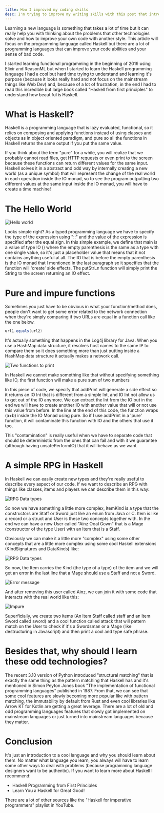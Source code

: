 ```yaml
---
title: How I improved my coding skills
desc: I'm trying to improve my writing skills with this post that introduces some cool stuff from the Haskell programming language!   
---
```


Learning a new language is something that takes a lot of time but it can really help you with thinking 
about the problems that other technologies solve and how to improve your own code with another style. 
This article will focus on the programming language called Haskell but there are a lot of programming 
languages that can improve your code abilities and your sense of bad code.

I started learning functional programming in the beginning of 2019 using Elixir and ReasonML but when 
I started to learn the Haskell programming language I had a cool but hard time trying to understand and 
learning it's purpose (because it looks really hard and not focus on the mainstream things like Web Dev) and, 
because of a lot of frustration, in the end I had to read this incredible but large book called "Haskell from 
first principles" to understand how beautiful is Haskell.

# What is Haskell?

Haskell is a programming language that is lazy evaluated, functional, so it relies on composing and applying 
functions instead of using classes and objects as in object oriented paradigm, and pure so all 
the functions in Haskell returns the same output if you put the same value.

If you think about the term "pure" for a while, you will realize that we probably 
cannot read files, get HTTP requests or even print to the screen because these 
functions can return different values for the same input. Haskell solves it in a abstract 
and odd way by internally creating a new world (as a unique symbol) that will represent the change of the real 
world in each operation inside the IO monad, so to see the program outputting two different values at the same
input inside the IO monad, you will have to create a time machine!

# The Hello World

![Hello world](https://i.imgur.com/KRiRvST.png)

Looks simple right? As a typed programming language we have to specify the type of the expression using "::" and the 
value of the expression is specified after the equal sign. In this simple example, we define that main is a value of 
type IO () where the empty parenthesis is the same as a type with one single value, so it's just a placeholder value 
that means that it not contains anything useful at all. The IO that is before the empty parenthesis is the IO monad that
I mentioned in the last paragraph so it specifies that the function will 'create' side effects. The putStrLn function 
will simply print the String to the screen returning an IO effect.

# Pure and impure functions

Sometimes you just have to be obvious in what your function/method does, people don't want to get some error related to the network connection when 
they're simply comparing if two URLs are equal in a function call like the one below. 

```java
url1.equals(url2)
```

It's actually something that happens in the Log4j library for Java. When you use a HashMap data structure, it resolves host names to the same
IP to compare them so it does something more than just putting inside a HashMap data structure it actually makes a network call.

![Two functions to print](https://i.imgur.com/Gppm9rw.png)

In Haskell we cannot make something like that without specifying something like IO, the first function will make a pure sum of two numbers

In this piece of code, we specify that addPrint will generate a side effect so it returns an IO Int that is different from a simple Int, and 
IO Int not allow us to get out of the IO anymore. We can extract the Int from the IO but in the end we will have to create another IO with 
another value that will or not use this value from before. In the line at the end of this code, the function wraps (a+b) inside the IO Monad 
using pure. So if I use addPrint in a 'pure' function, it will contaminate this function with IO and the others that use it too. 

This "contamination" is really useful when we have to separate code that should be deterministic from the ones that can fail and with it we
guarantee (although having unsafePerformIO) that it will behave as we want.

# A simple RPG in Haskell

In Haskell we can easily create new types and they're really useful to describe every aspect of our code. If we want to describe 
an RPG with things like classes, items and players we can describe them in this way:

![RPG Data types](https://i.imgur.com/wstUnpN.png)

So now we have something a little more complex, ItemKind is a type that the constructors are Staff or Sword just like an enum from Java or C. 
Item is like a record or a struct and User is these two concepts together with. In the end we can have a new User called "Ainz Ooal Gown" that 
is a Mage (constructor of the type User) with an Item that is a Staff.

Obviously we can make it a little more "complex" using some other concepts that are a little more complex using some cool Haskell
extensions (KindSignatures and DataKinds) like:

![RPG Data types](https://i.imgur.com/wstUnpN.png)

So now, the Item carries the Kind (the type of a type) of the item and we will get an error in the last line that a Mage should use a Staff and not a Sword.

![Error message](https://i.imgur.com/hZ89bUD.png)

And after removing this user called Ainz, we can join it with some code that interacts with the real world like this:

![Impure](https://i.imgur.com/bfwUwdC.png)

Superficially, we create two items (An Item Staff called staff and an Item Sword called sword) and a cool function called attack that will 
pattern match on the User to check if it's a Swordsman or a Mage (like destructuring in Javascript) and then print a cool and type safe phrase.

# Besides that, why should I learn these odd technologies?

The recent 3.10 version of Python introduced "structural matching" that is exactly the same thing as the pattern matching that Haskell has and it's 
mentioned in Simon Peyton Jones book "The implementation of functional programming languages" published in 1987. From that, we can see that some 
cool features are slowly becoming more popular like with pattern matching, the immutability by default from Rust and even cool libraries like 
Arrow KT for Kotlin are getting a great leverage. There are a lot of old and odd programming languages features that slowly got implemented on 
mainstream languages or just turned into mainstream languages because they matter. 

# Conclusion

It's just an introduction to a cool language and why you should learn about them. No matter what language you learn, you always will have to learn 
some other ways to deal with problems (because programming language designers want to be authentic). If you want to learn more about Haskell I 
recommend:

- Haskell Programming from First Principles
- Learn You a Haskell for Great Good!

There are a lot of other sources like the "Haskell for imperative programmers" playlist in YouTube.